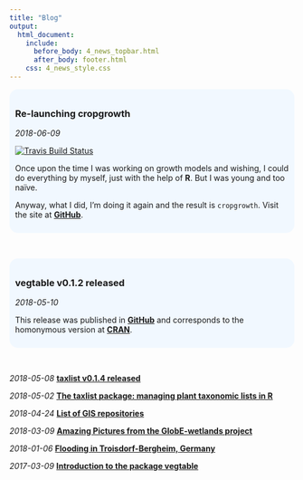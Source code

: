 ---
title: "Blog"
output:
  html_document:
    include:
      before_body: 4_news_topbar.html
      after_body: footer.html
    css: 4_news_style.css
---

<!-- re-launching cropgrowth +++++++++++++++++++++++++++++++++++++++++++++++ -->
<div style="background-color: #f1f8ff; text-align: left; padding: 10px;
border-radius: 15px">

### Re-launching cropgrowth

*2018-06-09*

[![Travis Build Status](https://travis-ci.org/kamapu/cropgrowth.svg?branch=master)](https://travis-ci.org/kamapu/cropgrowth)

Once upon the time I was working on growth models and wishing, I could do
everything by myself, just with the help of **R**.
But I was young and too na&iuml;ve.

Anyway, what I did, I'm doing it again and the result is `cropgrowth`.
Visit the site at [**GitHub**](https://github.com/kamapu/cropgrowth).

</div>

<br/>


<!-- vegtable v0.1.2 +++++++++++++++++++++++++++++++++++++++++++++++++++++++ -->
<div style="background-color: #f1f8ff; text-align: left; padding: 10px;
border-radius: 15px">

### vegtable v0.1.2 released

*2018-05-10*

This release was published in
[**GitHub**](https://github.com/kamapu/vegtable/releases/tag/v0.1.2) and
corresponds to the homonymous version at
[**CRAN**](https://cran.r-project.org/package=vegtable).

</div>

<br/>

<!-- TODO +++++++++++++++++++++++++++++++++++++++++++++++++++++++ -->
*2018-05-08* **[taxlist v0.1.4
released](https://github.com/kamapu/taxlist/releases/tag/v0.1.4)**

*2018-05-02* **[The taxlist package: managing plant taxonomic lists in
R](https://doi.org/10.3897/BDJ.6.e23635)**

*2018-04-24* **[List of GIS repositories](documents/GIS_Repositories.pdf)**

*2018-03-09* **[Amazing Pictures from the GlobE-wetlands project
](https://photos.google.com/share/AF1QipOkR46_z-5CmhLalP3ckv_rck3-4sCYDz4NNWSGgTDdY1K4e7-wH9MCGUSfAgUSuQ?key=eklJUmhFT05ORHdUdVFHUzJhcVE2R3BwTEI5YUxn)**

*2018-01-06* **[Flooding in Troisdorf-Bergheim,
Germany](https://photos.google.com/share/AF1QipPr8y7V3CbaYCzMXPqQYagYBBMNjbxy3bF8--ZYM7LyhYJ41Ul8LwTjdJrZaZ8NTA?key=c3NNTWxKaHB5S2hCZHBHVXdjbVFHc1hDTDktdjdR)**

*2017-03-09* **[Introduction to the package
vegtable](documents/workshops_freiburg_2017.html)**

<br/>
